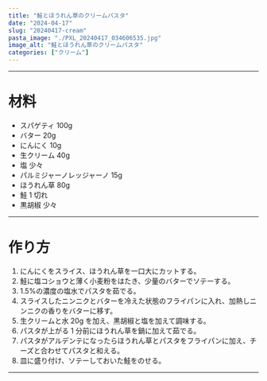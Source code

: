 ```yaml
---
title: "鮭とほうれん草のクリームパスタ"
date: "2024-04-17"
slug: "20240417-cream"
pasta_image: "./PXL_20240417_034606535.jpg"
image_alt: "鮭とほうれん草のクリームパスタ"
categories: ["クリーム"]
---
```


---

# 材料

- スパゲティ 100g
- バター 20g
- にんにく 10g
- 生クリーム 40g
- 塩 少々
- パルミジャーノレッジャーノ 15g
- ほうれん草 80g
- 鮭 1 切れ
- 黒胡椒 少々

---

# 作り方

1. にんにくをスライス、ほうれん草を一口大にカットする。
2. 鮭に塩コショウと薄く小麦粉をはたき、少量のバターでソテーする。
3. 1.5%の濃度の塩水でパスタを茹でる。
4. スライスしたニンニクとバターを冷えた状態のフライパンに入れ、加熱しニンニクの香りをバターに移す。
5. 生クリームと水 20g を加え、黒胡椒と塩を加えて調味する。
6. パスタが上がる 1 分前にほうれん草を鍋に加えて茹でる。
7. パスタがアルデンテになったらほうれん草とパスタをフライパンに加え、チーズと合わせてパスタと和える。
8. 皿に盛り付け、ソテーしておいた鮭をのせる。

---

